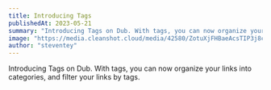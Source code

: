 ```yaml
---
title: Introducing Tags
publishedAt: 2023-05-21
summary: "Introducing Tags on Dub. With tags, you can now organize your links into categories, and filter your links by tags."
image: "https://media.cleanshot.cloud/media/42580/ZotuXjFHBaeAcsTIP3j8cYNJi51F7k841VTxihnn.jpeg?Expires=1684728914&Signature=TTIm5To2eQxfdGexRMd4caUlpoY9859zfRjBX~l518OJmfQojXsPYyRm8Lu-y9Zlc-vvAff~mZAlBvPJuO1w9fui327LGf0QJ8ounnSh0S1ptYkyroMNKSp0QqzMo6mpHLflr3FoOCMylSKdtjr-lLpXNhl4nicy2yx8sm1cYczyQfWJ0lhYf3p3NKQq-TvCmI0d9NbMN2SQ6r0pBgqNnG8tLdf7oytSGytIPYr41PbnHU62mCt3uWgGVqZOvtkVTGmafeuYGUeAAlSPnMg2QvO2abo24cWP7ZsT6YFyYdHzloK4fXFSp~dyNl3sfV8WehkF~fDxYx98FZ8hrfpKYg__&Key-Pair-Id=K269JMAT9ZF4GZ"
author: "steventey"
---
```


Introducing Tags on Dub. With tags, you can now organize your links into categories, and filter your links by tags.
